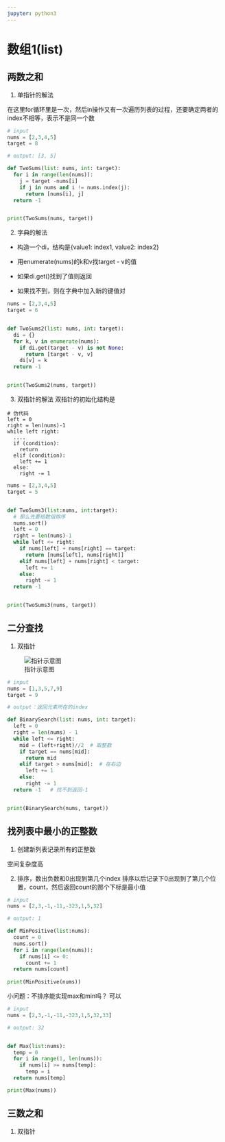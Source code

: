 ```yaml
---
jupyter: python3
---
```


# 数组1(list)

## 两数之和

1.  单指针的解法

在这里for循环里是一次，然后in操作又有一次遍历列表的过程，还要确定两者的index不相等，表示不是同一个数

```python
# input
nums = [2,3,4,5]
target = 8

# output: [3, 5]

def TwoSums(list: nums, int: target):
  for i in range(len(nums)):
    j = target -nums[i]
    if j in nums and i != nums.index(j):
      return [nums[i], j]
  return -1


print(TwoSums(nums, target))
```

2.  字典的解法

-   构造一个di，结构是{value1: index1, value2: index2}

-   用enumerate(nums)的k和v找target - v的值

-   如果di.get()找到了值则返回

-   如果找不到，则在字典中加入新的键值对

```python
nums = [2,3,4,5]
target = 6


def TwoSums2(list: nums, int: target):
  di = {}
  for k, v in enumerate(nums):
    if di.get(target - v) is not None:
      return [target - v, v]
    di[v] = k
  return -1


print(TwoSums2(nums, target))
```

3.  双指针的解法 双指针的初始化结构是

```{=html}
<!-- -->
```
    # 伪代码
    left = 0 
    right = len(nums)-1 
    while left right: 
      .... 
      if (condition):
        return
      elif (condition):
        left += 1 
      else:
        right -= 1

```python
nums = [2,3,4,5]
target = 5


def TwoSums3(list:nums, int:target):
  # 那么先要给数组排序
  nums.sort()
  left = 0
  right = len(nums)-1
  while left <= right:
    if nums[left] + nums[right] == target:
      return [nums[left], nums[right]]
    elif nums[left] + nums[right] < target:
      left += 1
    else:
      right -= 1
  return -1


print(TwoSums3(nums, target))

```

## 二分查找

1.  双指针

![指针示意图](docs/docs/binary.png)

```python
# input
nums = [1,3,5,7,9]
target = 9

# output：返回元素所在的index

def BinarySearch(list: nums, int: target):
  left = 0
  right = len(nums) - 1
  while left <= right:
    mid = (left+right)//2  # 取整数
    if target == nums[mid]:
      return mid
    elif target > nums[mid]:  # 在右边
      left += 1
    else:
      right -= 1
  return -1   # 找不到返回-1


print(BinarySearch(nums, target))
```

## 找列表中最小的正整数

1.  创建新列表记录所有的正整数

空间复杂度高

2.  排序，数出负数和0出现到第几个index 排序以后记录下0出现到了第几个位置，count，然后返回count的那个下标是最小值

```python
# input
nums = [2,3,-1,-11,-323,1,5,32]

# output: 1

def MinPositive(list:nums):
  count = 0
  nums.sort()
  for i in range(len(nums)):
    if nums[i] <= 0:
      count += 1
  return nums[count]
  
print(MinPositive(nums))
```

小问题：不排序能实现max和min吗？ 可以

```python
# input
nums = [2,3,-1,-11,-323,1,5,32,33]

# output: 32


def Max(list:nums):
  temp = 0
  for i in range(1, len(nums)):
    if nums[i] >= nums[temp]:
      temp = i
  return nums[temp]

print(Max(nums))
```

## 三数之和

1.  双指针

```python

  
  
  







```
